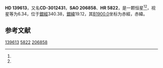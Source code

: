{{Starbox begin
| name = HD 139613
}}
{{Starbox observe
| epoch = [[J2000.0|J2000.0]]
| constell = {{星座名待查}}<ref name=SIMBAD>{{cite web
 | url=http://simbad.u-strasbg.fr/simbad/sim-id?Ident=HR+5822
 | title =Pulsating variable Star
 | publisher=Centre de Données astronomiques de Strasbourg
 | work=SIMBAD
 | accessdate=2012-07-13}}</ref><ref name=DATA>{{cite web
 | url=http://vizier.u-strasbg.fr/viz-bin/VizieR-5?-out.add=.&-source=5050&-corr=PK=HR&-out.max=9999&HR=5822
 | title=VizieR Detailed Page
 | accessdate=2012-07-13
 | archive-date=2016-03-05
 | archive-url=https://web.archive.org/web/20160305021538/http://vizier.u-strasbg.fr/viz-bin/VizieR-5?-out.add=.&-source=5050&-corr=PK=HR&-out.max=9999&HR=5822
 | dead-url=no
 }}</ref>
| 星官 = 
| ra = {{RA|15|40|15.4}}<ref name=SIMBAD /><ref name=DATA />
| dec = {{DEC|-31|12|49}}<ref name=SIMBAD /><ref name=DATA />
| appmag_v = 6.34<ref name=SIMBAD /><ref name=DATA />
}}
{{Starbox character
| class = K2III<ref name=SIMBAD /><ref name=DATA />
| b-v = 1.43<ref name=SIMBAD /><ref name=DATA />
| u-b = 1.65<ref name=SIMBAD /><ref name=DATA />
| r-i = <ref name=SIMBAD /><ref name=DATA />
| variable = 
}}
{{Starbox astrometry
| radial_v = 1.65
| prop_mo_ra = -22
| parallax = 
| p_error = 
}}
{{Starbox catalog
| names =CD-3012431，[[SAO星表|SAO]] 206858，[[HD星表|HD]] 139613，[[HR星表|HR]] 5822}}
{{Starbox reference |Simbad=HR+5822}}
{{Starbox end}}

'''HD 139613'''，又名'''CD-3012431'''，'''SAO 206858'''、'''HR 5822'''，是一颗恒星<ref name=SIMBAD /><ref name=DATA />，视星等为6.34，位于[[銀道座標系|銀經]]340.38，[[銀道座標系|銀緯]]19.12，其[[B1900.0|B1900.0]]坐标为赤經{{RA|15|34|3.1}}，赤緯{{DEC|-30|19.12|16}}。

== 参考文献 ==
{{reflist}}

{{star-stub}}

[[Category:HD和HDE天體|139613]]
[[Category:HR天體|5822]]
[[Category:SAO天體|206858]]